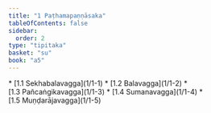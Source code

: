 ```yaml
---
title: "1 Paṭhamapaṇṇāsaka"
tableOfContents: false
sidebar:
  order: 2
type: "tipitaka"
basket: "su"
book: "a5"
---
```



<DynamicBreadcrumb />



<TableOfContents book="a5" section="1">
* [1.1 Sekhabalavagga](1/1-1)
* [1.2 Balavagga](1/1-2)
* [1.3 Pañcaṅgikavagga](1/1-3)
* [1.4 Sumanavagga](1/1-4)
* [1.5 Muṇḍarājavagga](1/1-5)
</TableOfContents>